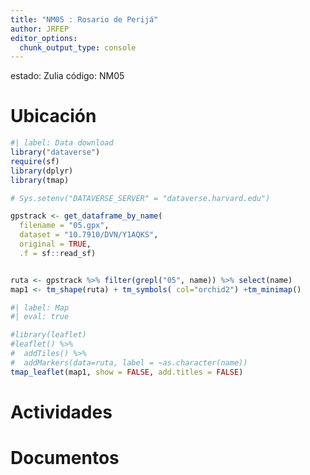 ```yaml
---
title: "NM05 : Rosario de Perijá"
author: JRFEP
editor_options: 
  chunk_output_type: console
---
```


estado: Zulia
código: NM05

# Ubicación

```r
#| label: Data download
library("dataverse")
require(sf)
library(dplyr)
library(tmap)

# Sys.setenv("DATAVERSE_SERVER" = "dataverse.harvard.edu")

gpstrack <- get_dataframe_by_name(
  filename = "05.gpx",
  dataset = "10.7910/DVN/Y1AQKS",
  original = TRUE,
  .f = sf::read_sf)


ruta <- gpstrack %>% filter(grepl("05", name)) %>% select(name) 
map1 <- tm_shape(ruta) + tm_symbols( col="orchid2") +tm_minimap()

```

```r
#| label: Map
#| eval: true

#library(leaflet)
#leaflet() %>% 
#  addTiles() %>%
#  addMarkers(data=ruta, label = ~as.character(name))
tmap_leaflet(map1, show = FALSE, add.titles = FALSE)

```


# Actividades

# Documentos
